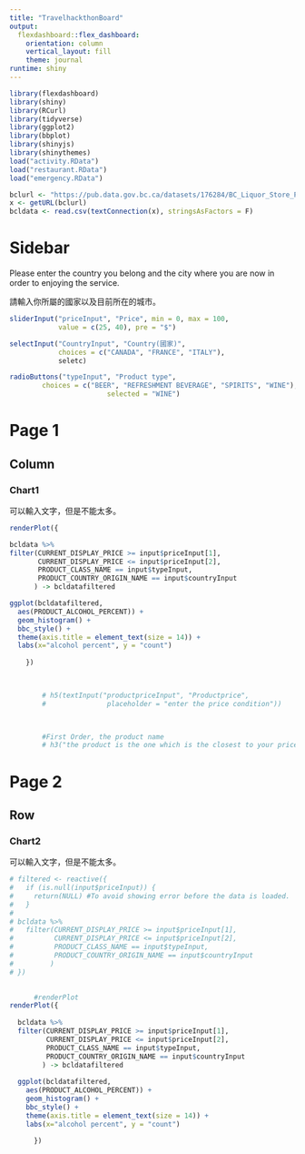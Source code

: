```yaml
---
title: "TravelhackthonBoard"
output: 
  flexdashboard::flex_dashboard:
    orientation: column
    vertical_layout: fill
    theme: journal
runtime: shiny
---
```


```r
library(flexdashboard)
library(shiny)
library(RCurl)
library(tidyverse)
library(ggplot2) 
library(bbplot)
library(shinyjs)
library(shinythemes)
load("activity.RData")
load("restaurant.RData")
load("emergency.RData")

bclurl <- "https://pub.data.gov.bc.ca/datasets/176284/BC_Liquor_Store_Product_Price_List.csv"
x <- getURL(bclurl)
bcldata <- read.csv(textConnection(x), stringsAsFactors = F)
```

Sidebar {.sidebar}
=====================================

Please enter the country you belong and the city where you are now in order to enjoying the service.

請輸入你所屬的國家以及目前所在的城市。


```r
sliderInput("priceInput", "Price", min = 0, max = 100,
            value = c(25, 40), pre = "$")

selectInput("CountryInput", "Country(國家)",
            choices = c("CANADA", "FRANCE", "ITALY"),
            seletc)

radioButtons("typeInput", "Product type",
        choices = c("BEER", "REFRESHMENT BEVERAGE", "SPIRITS", "WINE"),
                        selected = "WINE")
```


Page 1
=====================================  
    
Column {data-width=600}
-----------------------------------------------------------------------

### Chart1

可以輸入文字，但是不能太多。

```r

renderPlot({

bcldata %>%
filter(CURRENT_DISPLAY_PRICE >= input$priceInput[1],
       CURRENT_DISPLAY_PRICE <= input$priceInput[2],
       PRODUCT_CLASS_NAME == input$typeInput,
       PRODUCT_COUNTRY_ORIGIN_NAME == input$countryInput
      ) -> bcldatafiltered

ggplot(bcldatafiltered,
  aes(PRODUCT_ALCOHOL_PERCENT)) +
  geom_histogram() + 
  bbc_style() + 
  theme(axis.title = element_text(size = 14)) +
  labs(x="alcohol percent", y = "count")
        
    })


        
        # h5(textInput("productpriceInput", "Productprice", 
        #               placeholder = "enter the price condition"))
        


        #First Order, the product name
        # h3("the product is the one which is the closest to your price condition"),
```

Page 2 {data-orientation=rows}
=====================================

Row{data-height=600}
-----------------------------------------------------------------------


### Chart2

可以輸入文字，但是不能太多。

```r

# filtered <- reactive({
#   if (is.null(input$priceInput)) {
#     return(NULL) #To avoid showing error before the data is loaded.
#   }    
#         
# bcldata %>%
#   filter(CURRENT_DISPLAY_PRICE >= input$priceInput[1],
#          CURRENT_DISPLAY_PRICE <= input$priceInput[2],
#          PRODUCT_CLASS_NAME == input$typeInput,
#          PRODUCT_COUNTRY_ORIGIN_NAME == input$countryInput
#         )
# })
        

      #renderPlot
renderPlot({
  
  bcldata %>%
  filter(CURRENT_DISPLAY_PRICE >= input$priceInput[1],
         CURRENT_DISPLAY_PRICE <= input$priceInput[2],
         PRODUCT_CLASS_NAME == input$typeInput,
         PRODUCT_COUNTRY_ORIGIN_NAME == input$countryInput
        ) -> bcldatafiltered
  
  ggplot(bcldatafiltered,
    aes(PRODUCT_ALCOHOL_PERCENT)) +
    geom_histogram() + 
    bbc_style() + 
    theme(axis.title = element_text(size = 14)) +
    labs(x="alcohol percent", y = "count")
          
      })
```


